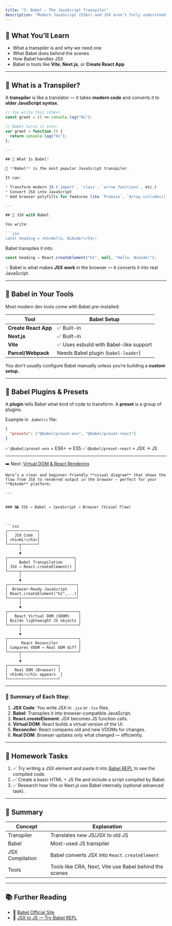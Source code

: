 ```yaml
---
title: "3. Babel — The JavaScript Transpiler"
description: "Modern JavaScript (ES6+) and JSX aren’t fully understood by older browsers. That’s why we use *Babel* — a tool that *translates (transpiles)* your shiny modern code into something that *all browsers* can safely run."
---
```


## 🧠 What You’ll Learn

- What a transpiler is and why we need one
- What Babel does behind the scenes
- How Babel handles JSX
- Babel in tools like **Vite**, **Next.js**, or **Create React App**

---

## 🔹 What is a Transpiler?

A **transpiler** is like a translator — it takes **modern code** and converts it to **older JavaScript syntax**.

````js
// You write this (ES6+)
const greet = () => console.log("Hi");

// Babel turns it into:
var greet = function () {
  return console.log("Hi");
};

---

## 🔸 What Is Babel?

🧠 **Babel** is the most popular JavaScript transpiler.

It can:

* Transform modern JS (`import`, `class`, `arrow functions`, etc.)
* Convert JSX into JavaScript
* Add browser polyfills for features like `Promise`, `Array.includes()`, etc.

---

## 🔹 JSX with Babel

You write:

```jsx
const heading = <h1>Hello, Nikode!</h1>;
````

Babel transpiles it into:

```js
const heading = React.createElement("h1", null, "Hello, Nikode!");
```

💡 Babel is what makes **JSX work** in the browser — it converts it into real JavaScript.

---

## 🔧 Babel in Your Tools

Most modern dev tools come with Babel pre-installed:

| Tool                 | Babel Setup                             |
| -------------------- | --------------------------------------- |
| **Create React App** | ✅ Built-in                             |
| **Next.js**          | ✅ Built-in                             |
| **Vite**             | ✅ Uses esbuild with Babel-like support |
| **Parcel/Webpack**   | Needs Babel plugin (`babel-loader`)     |

You don’t usually configure Babel manually unless you’re building a **custom setup**.

---

## 🔸 Babel Plugins & Presets

A **plugin** tells Babel what kind of code to transform.
A **preset** is a group of plugins.

Example in `.babelrc` file:

```json
{
  "presets": ["@babel/preset-env", "@babel/preset-react"]
}
```

✅ `@babel/preset-env` = ES6+ → ES5
✅ `@babel/preset-react` = JSX → JS

---

➡️ Next: [Virtual DOM & React Rendering](/flowers/virtual-dom)

````
Here’s a clear and beginner-friendly **visual diagram** that shows the flow from JSX to rendered output in the browser — perfect for your **Nikode** platform:

---


### 🖼 JSX → Babel → JavaScript → Browser (Visual Flow)



```css
┌─────────────┐
│   JSX Code  │
│ <h1>Hi!</h1>│
└─────┬───────┘
      │
      ▼
┌─────────────────────────────┐
│     Babel Transpilation     │
│ JSX → React.createElement() │
└─────┬───────────────────────┘
      │
      ▼
┌──────────────────────────────┐
│  Browser-Ready JavaScript    │
│ React.createElement("h1",...)│
└─────┬────────────────────────┘
      │
      ▼
┌───────────────────────────────┐
│   React Virtual DOM (VDOM)    │
│ Builds lightweight JS objects │
└─────┬─────────────────────────┘
      │
      ▼
┌───────────────────────────────┐
│      React Reconciler         │
│ Compares VDOM → Real DOM diff │
└─────┬─────────────────────────┘
      │
      ▼
┌──────────────────────┐
│   Real DOM (Browser) │
│ <h1>Hi!</h1> appears  │
└──────────────────────┘
````

---

### 🧠 Summary of Each Step:

1. **JSX Code**: You write JSX in `.jsx` or `.tsx` files.
2. **Babel**: Transpiles it into browser-compatible JavaScript.
3. **React.createElement**: JSX becomes JS function calls.
4. **Virtual DOM**: React builds a virtual version of the UI.
5. **Reconciler**: React compares old and new VDOMs for changes.
6. **Real DOM**: Browser updates only what changed — efficiently.

---

## 🧪 Homework Tasks

1. ✅ Try writing a JSX element and paste it into [Babel REPL](https://babeljs.io/repl) to see the compiled code.
2. ✅ Create a basic HTML + JS file and include a script compiled by Babel.
3. ✅ Research how Vite or Next.js use Babel internally (optional advanced task).

---

## 🧠 Summary

| Concept         | Explanation                                            |
| --------------- | ------------------------------------------------------ |
| Transpiler      | Translates new JS/JSX to old JS                        |
| Babel           | Most-used JS transpiler                                |
| JSX Compilation | Babel converts JSX into `React.createElement`          |
| Tools           | Tools like CRA, Next, Vite use Babel behind the scenes |

---

## 📚 Further Reading

- 🔗 [Babel Official Site](https://babeljs.io/)
- 🔗 [JSX to JS — Try Babel REPL](https://babeljs.io/repl)
